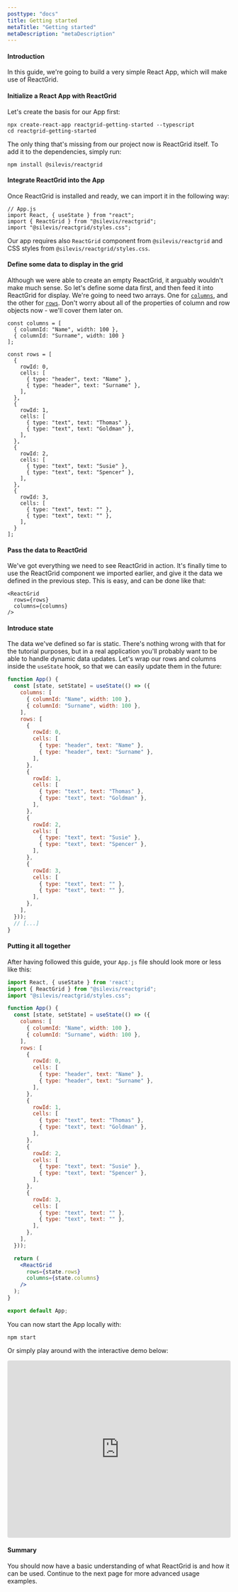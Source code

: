 ```yaml
---
posttype: "docs"
title: Getting started
metaTitle: "Getting started"
metaDescription: "metaDescription"
---
```


#### Introduction

In this guide, we're going to build a very simple React App, which will make use of ReactGrid.

#### Initialize a React App with ReactGrid

Let's create the basis for our App first:
```shell
npx create-react-app reactgrid-getting-started --typescript
cd reactgrid-getting-started
```

The only thing that's missing from our project now is ReactGrid itself.
To add it to the dependencies, simply run:
```shell
npm install @silevis/reactgrid
```

####  Integrate ReactGrid into the App

Once ReactGrid is installed and ready, we can import it in the following way:
```tsx
// App.js
import React, { useState } from "react";
import { ReactGrid } from "@silevis/reactgrid";
import "@silevis/reactgrid/styles.css";
```

Our app requires also `ReactGrid` component from `@silevis/reactgrid` and CSS styles from `@silevis/reactgrid/styles.css`.

#### Define some data to display in the grid

Although we were able to create an empty ReactGrid, it arguably wouldn't make much sense.
So let's define some data first, and then feed it into ReactGrid for display.
We're going to need two arrays. One for [`columns`](/docs/3.0/7-api/0-interfaces/3-column/), and the other for [`rows`](/docs/3.0/7-api/0-interfaces/2-row/).
Don't worry about all of the properties of column and row objects now -
we'll cover them later on. 

```tsx
const columns = [
  { columnId: "Name", width: 100 },
  { columnId: "Surname", width: 100 }
];

const rows = [
  {
    rowId: 0,
    cells: [
      { type: "header", text: "Name" },
      { type: "header", text: "Surname" },
    ],
  },
  {
    rowId: 1,
    cells: [
      { type: "text", text: "Thomas" },
      { type: "text", text: "Goldman" },
    ],
  },
  {
    rowId: 2,
    cells: [
      { type: "text", text: "Susie" },
      { type: "text", text: "Spencer" },
    ],
  },
  {
    rowId: 3,
    cells: [
      { type: "text", text: "" },
      { type: "text", text: "" },
    ],
  }
];
```

#### Pass the data to ReactGrid

We've got everything we need to see ReactGrid in action.
It's finally time to use the ReactGrid component we imported earlier, and give it the data
we defined in the previous step. This is easy, and can be done like that:

``` tsx
<ReactGrid
  rows={rows}
  columns={columns}
/>
```

#### Introduce state

The data we've defined so far is static. There's nothing wrong with that
for the tutorial purposes, but in a real application you'll probably want
to be able to handle dynamic data updates.
Let's wrap our rows and columns inside the `useState` hook, so that we can easily update them
in the future:

```jsx
function App() {
  const [state, setState] = useState(() => ({
    columns: [
      { columnId: "Name", width: 100 },
      { columnId: "Surname", width: 100 },
    ],
    rows: [
      {
        rowId: 0,
        cells: [
          { type: "header", text: "Name" },
          { type: "header", text: "Surname" },
        ],
      },
      {
        rowId: 1,
        cells: [
          { type: "text", text: "Thomas" },
          { type: "text", text: "Goldman" },
        ],
      },
      {
        rowId: 2,
        cells: [
          { type: "text", text: "Susie" },
          { type: "text", text: "Spencer" },
        ],
      },
      {
        rowId: 3,
        cells: [
          { type: "text", text: "" },
          { type: "text", text: "" },
        ],
      },
    ],
  }));
  // [...]
}

```

#### Putting it all together

After having followed this guide, your `App.js` file should look more or less like this:
```jsx
import React, { useState } from 'react';
import { ReactGrid } from "@silevis/reactgrid";
import "@silevis/reactgrid/styles.css";

function App() {
  const [state, setState] = useState(() => ({
    columns: [
      { columnId: "Name", width: 100 },
      { columnId: "Surname", width: 100 },
    ],
    rows: [
      {
        rowId: 0,
        cells: [
          { type: "header", text: "Name" },
          { type: "header", text: "Surname" },
        ],
      },
      {
        rowId: 1,
        cells: [
          { type: "text", text: "Thomas" },
          { type: "text", text: "Goldman" },
        ],
      },
      {
        rowId: 2,
        cells: [
          { type: "text", text: "Susie" },
          { type: "text", text: "Spencer" },
        ],
      },
      {
        rowId: 3,
        cells: [
          { type: "text", text: "" },
          { type: "text", text: "" },
        ],
      },
    ],
  }));

  return (
    <ReactGrid
      rows={state.rows}
      columns={state.columns}
    />
  );
}

export default App;
```

You can now start the App locally with:
```shell
npm start
```
Or simply play around with the interactive demo below:

<iframe
  src="https://codesandbox.io/embed/reactgrid-getting-started-0754c?autoresize=1&fontsize=14&hidenavigation=1&theme=dark"
  style="width:100%; height:400px; border:0; border-radius: 4px; overflow:hidden;"
  title="reactgrid-getting-started"
  allow="accelerometer; ambient-light-sensor; camera; encrypted-media; geolocation; gyroscope; hid; microphone; midi; payment; usb; vr; xr-spatial-tracking"
  sandbox="allow-forms allow-modals allow-popups allow-presentation allow-same-origin allow-scripts"
></iframe>

#### Summary
You should now have a basic understanding of what ReactGrid is and how it can be used.
Continue to the next page for more advanced usage examples.

